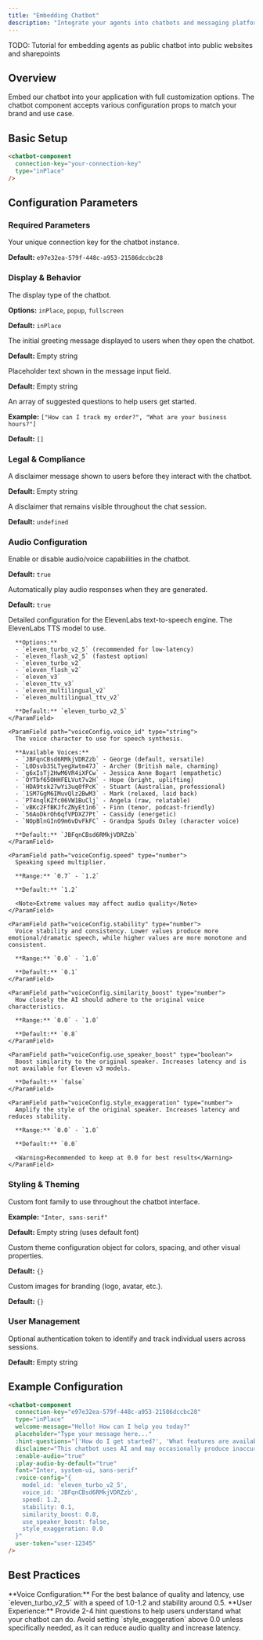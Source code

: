 ```yaml
---
title: "Embedding Chatbot"
description: "Integrate your agents into chatbots and messaging platforms"
---
```


TODO: Tutorial for embedding agents as public chatbot into public websites and sharepoints



## Overview

Embed our chatbot into your application with full customization options. The chatbot component accepts various configuration props to match your brand and use case.

## Basic Setup

```html
<chatbot-component
  connection-key="your-connection-key"
  type="inPlace"
/>
```

## Configuration Parameters

### Required Parameters

<ParamField path="connectionKey" type="string" required>
  Your unique connection key for the chatbot instance.
  
  **Default:** `e97e32ea-579f-448c-a953-21586dccbc28`
</ParamField>

### Display & Behavior

<ParamField path="type" type="string">
  The display type of the chatbot.
  
  **Options:** `inPlace`, `popup`, `fullscreen`
  
  **Default:** `inPlace`
</ParamField>

<ParamField path="welcomeMessage" type="string">
  The initial greeting message displayed to users when they open the chatbot.
  
  **Default:** Empty string
</ParamField>

<ParamField path="placeholder" type="string">
  Placeholder text shown in the message input field.
  
  **Default:** Empty string
</ParamField>

<ParamField path="hintQuestions" type="array">
  An array of suggested questions to help users get started.
  
  **Example:** `["How can I track my order?", "What are your business hours?"]`
  
  **Default:** `[]`
</ParamField>

### Legal & Compliance

<ParamField path="disclaimer" type="string">
  A disclaimer message shown to users before they interact with the chatbot.
  
  **Default:** Empty string
</ParamField>

<ParamField path="persistentDisclaimer" type="string">
  A disclaimer that remains visible throughout the chat session.
  
  **Default:** `undefined`
</ParamField>

### Audio Configuration

<ParamField path="enableAudio" type="boolean">
  Enable or disable audio/voice capabilities in the chatbot.
  
  **Default:** `true`
</ParamField>

<ParamField path="playAudioByDefault" type="boolean">
  Automatically play audio responses when they are generated.
  
  **Default:** `true`
</ParamField>

<ParamField path="voiceConfig" type="object">
  Detailed configuration for the ElevenLabs text-to-speech engine.

  <Expandable title="Voice Configuration Properties">
    <ParamField path="voiceConfig.model_id" type="string">
      The ElevenLabs TTS model to use.
      
      **Options:**
      - `eleven_turbo_v2_5` (recommended for low-latency)
      - `eleven_flash_v2_5` (fastest option)
      - `eleven_turbo_v2`
      - `eleven_flash_v2`
      - `eleven_v3`
      - `eleven_ttv_v3`
      - `eleven_multilingual_v2`
      - `eleven_multilingual_ttv_v2`
      
      **Default:** `eleven_turbo_v2_5`
    </ParamField>

    <ParamField path="voiceConfig.voice_id" type="string">
      The voice character to use for speech synthesis.
      
      **Available Voices:**
      - `JBFqnCBsd6RMkjVDRZzb` - George (default, versatile)
      - `L0Dsvb3SLTyegXwtm47J` - Archer (British male, charming)
      - `g6xIsTj2HwM6VR4iXFCw` - Jessica Anne Bogart (empathetic)
      - `OYTbf65OHHFELVut7v2H` - Hope (bright, uplifting)
      - `HDA9tsk27wYi3uq0fPcK` - Stuart (Australian, professional)
      - `1SM7GgM6IMuvQlz2BwM3` - Mark (relaxed, laid back)
      - `PT4nqlKZfc06VW1BuClj` - Angela (raw, relatable)
      - `vBKc2FfBKJfcZNyEt1n6` - Finn (tenor, podcast-friendly)
      - `56AoDkrOh6qfVPDXZ7Pt` - Cassidy (energetic)
      - `NOpBlnGInO9m6vDvFkFC` - Grandpa Spuds Oxley (character voice)
      
      **Default:** `JBFqnCBsd6RMkjVDRZzb`
    </ParamField>

    <ParamField path="voiceConfig.speed" type="number">
      Speaking speed multiplier.
      
      **Range:** `0.7` - `1.2`
      
      **Default:** `1.2`
      
      <Note>Extreme values may affect audio quality</Note>
    </ParamField>

    <ParamField path="voiceConfig.stability" type="number">
      Voice stability and consistency. Lower values produce more emotional/dramatic speech, while higher values are more monotone and consistent.
      
      **Range:** `0.0` - `1.0`
      
      **Default:** `0.1`
    </ParamField>

    <ParamField path="voiceConfig.similarity_boost" type="number">
      How closely the AI should adhere to the original voice characteristics.
      
      **Range:** `0.0` - `1.0`
      
      **Default:** `0.8`
    </ParamField>

    <ParamField path="voiceConfig.use_speaker_boost" type="boolean">
      Boost similarity to the original speaker. Increases latency and is not available for Eleven v3 models.
      
      **Default:** `false`
    </ParamField>

    <ParamField path="voiceConfig.style_exaggeration" type="number">
      Amplify the style of the original speaker. Increases latency and reduces stability.
      
      **Range:** `0.0` - `1.0`
      
      **Default:** `0.0`
      
      <Warning>Recommended to keep at 0.0 for best results</Warning>
    </ParamField>
  </Expandable>
</ParamField>

### Styling & Theming

<ParamField path="font" type="string">
  Custom font family to use throughout the chatbot interface.
  
  **Example:** `"Inter, sans-serif"`
  
  **Default:** Empty string (uses default font)
</ParamField>

<ParamField path="theme" type="object">
  Custom theme configuration object for colors, spacing, and other visual properties.
  
  **Default:** `{}`
</ParamField>

<ParamField path="images" type="object">
  Custom images for branding (logo, avatar, etc.).
  
  **Default:** `{}`
</ParamField>

### User Management

<ParamField path="userToken" type="string">
  Optional authentication token to identify and track individual users across sessions.
  
  **Default:** Empty string
</ParamField>

## Example Configuration

```html
<chatbot-component
  connection-key="e97e32ea-579f-448c-a953-21586dccbc28"
  type="inPlace"
  welcome-message="Hello! How can I help you today?"
  placeholder="Type your message here..."
  :hint-questions="['How do I get started?', 'What features are available?']"
  disclaimer="This chatbot uses AI and may occasionally produce inaccurate information."
  :enable-audio="true"
  :play-audio-by-default="true"
  font="Inter, system-ui, sans-serif"
  :voice-config="{
    model_id: 'eleven_turbo_v2_5',
    voice_id: 'JBFqnCBsd6RMkjVDRZzb',
    speed: 1.2,
    stability: 0.1,
    similarity_boost: 0.8,
    use_speaker_boost: false,
    style_exaggeration: 0.0
  }"
  user-token="user-12345"
/>
```

## Best Practices

<Tip>
  **Voice Configuration:** For the best balance of quality and latency, use `eleven_turbo_v2_5` with a speed of 1.0-1.2 and stability around 0.5.
</Tip>

<Tip>
  **User Experience:** Provide 2-4 hint questions to help users understand what your chatbot can do.
</Tip>

<Warning>
  Avoid setting `style_exaggeration` above 0.0 unless specifically needed, as it can reduce audio quality and increase latency.
</Warning>